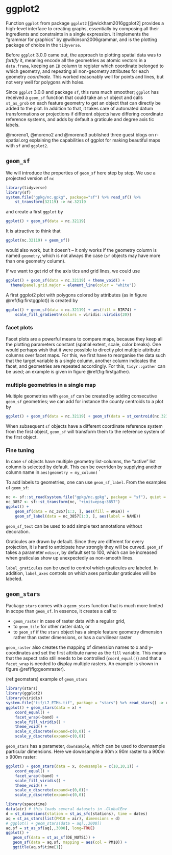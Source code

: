 # ggplot2 {#ggplot2}

Function `ggplot` from package `ggplot2` [@wickham2016ggplot2]
provides a high-level interface to creating graphs, essentially
by composing all their ingredients and constraints in a
single expression. It implements the "grammar for graphics" by
@wilkinson2006grammar, and is the plotting package of choice in the
`tidyverse`.

Before `ggplot` 3.0.0 came out, the approach to plotting spatial
data was to _fortify_ it, meaning encode all the geometries as atomic
vectors in a `data.frame`, keeping an `ID` column to register which
coordinate belonged to which geometry, and repeating all non-geometry
attributes for each geometry _coordinate_.  This worked reasonably
well for points and lines, but not very well for polygons with holes.

Since `ggplot` 3.0.0 and package `sf`, this runs much smoother;
`ggplot` has received a `geom_sf` function that could take an `sf`
object and calls `st_as_grob` on each feature geometry to get an
object that can directly be added to the plot. In addition to that,
it takes care of automated datum transformations or projections
if different objects have differing coordinate reference systems,
and adds by default a graticule and degree axis tic labels.

@moreno1, @moreno2 and @moreno3 published three guest blogs on
r-spatial.org explaining the capabilities of ggplot for making
beautiful maps with `sf` and `ggplot2`.

## `geom_sf`

We will introduce the properties of `geom_sf` here step by step.
We use a projected version of `nc` 
```r
library(tidyverse)
library(sf)
system.file("gpkg/nc.gpkg", package="sf") %>% read_sf() %>% 
    st_transform(32119) -> nc.32119
```
and create a first `ggplot` by
```r
ggplot() + geom_sf(data = nc.32119) 
```
It is attractive to think that
```r
ggplot(nc.32119) + geom_sf()
```
would also work, but it doesn't -- it only works if the geometry
column is named `geometry`, which is not always the case (`sf`
objects may have more than one geometry column).

If we want to get rid of the axis tics and grid lines, we could use
```r
ggplot() + geom_sf(data = nc.32119) + theme_void() +
  theme(panel.grid.major = element_line(color = "white"))
```

A first ggplot2 plot with polygons colored by attributes 
(as in figure \@ref(fig:firstggplot)) is created by
```r
ggplot() + geom_sf(data = nc.32119) + aes(fill = BIR74) +
    scale_fill_gradientn(colors = viridis::viridis(20))
```

### facet plots

Facet plots are a powerful means to compare maps, because they
keep all the plotting parameters constant (spatial extent, scale,
color breaks).  One would perhaps wish that it were possible to
directly plot multiple attribute columns over facet maps.  For this,
we first have to reorganise the data such that the target variable is
a single column, another column indicates the facet, and geometries
are repeated accordingly.  For this, `tidyr::gather` can be used; an
example is given in figure \@ref(fig:firstgather).

### multiple geometries in a single map

Multiple geometries with `geom_sf` can be created by adding consecutive
`geom_sf` geometries; we can add for instance the county centroids to
a plot by
```r
ggplot() + geom_sf(data = nc.32119) + geom_sf(data = st_centroid(nc.32119))
```

When subsequent `sf` objects have a different coordinate reference
system from the first object, `geom_sf` will transform them to the
reference system of the first object.

### Fine tuning

In case `sf` objects have multiple geometry list-columns, the
"active" list column is selected by default. This can be overriden
by supplying another column name in `aes(geometry = my_column)` `

To add labels to geometries, one can use `geom_sf_label`. From the examples of `geom_sf`:
```r
nc <- sf::st_read(system.file("gpkg/nc.gpkg", package = "sf"), quiet = TRUE)
nc_3857 <- sf::st_transform(nc, "+init=epsg:3857")
ggplot() + 
    geom_sf(data = nc_3857[1:3, ], aes(fill = AREA)) + 
	geom_sf_label(data = nc_3857[1:3, ], aes(label = NAME))
```
`geom_sf_text` can be used to add simple text annotations without decoration.

Graticules are drawn by default. Since they are different for
every projection, it is hard to anticipate how strongly they will
be curved. `geom_sf` takes a parameter `ndiscr`, by default set to
100, which can be increased when graticulas show up unexpectedly
as non-smooth lines.

`label_graticules` can be used to control which graticules are
labeled. In addition, `label_axes` controls on which axes particular
graticules will be labeled.

## `geom_stars`

Package `stars` comes with a `geom_stars` function that is much
more limited in scope than `geom_sf`. In essence, it creates a call
to 

* `geom_raster` in case of raster data with a regular grid, 
* to `geom_tile` for other raster data, or 
* to `geom_sf` if the `stars` object has a simple feature geometry dimension rather than raster dimensions, or has a curvilinear raster

`geom_raster` also creates the mapping of dimension names to x
and y-coordinates and set the first attribute name as the `fill`
variable. This means that the aspect ratio still needs to be
controlled (`coord_equal()`) and that a `facet_wrap` is needed
to display multiple rasters. An example is shown in figure
\@ref(fig:geomraster).

(ref:geomstars) example of `geom_stars`

```r
library(stars)
library(ggplot2)
library(viridis)
system.file("tif/L7_ETMs.tif", package = "stars") %>% read_stars() -> x
ggplot() + geom_stars(data = x) + 
	coord_equal() + 
	facet_wrap(~band) + 
	scale_fill_viridis() + 
	theme_void() +
    scale_x_discrete(expand=c(0,0)) +
    scale_y_discrete(expand=c(0,0))
```

`geom_stars` has a parameter, `downsample`, which can be used to downsample
particular dimensions. Here we downsample a 90m x 90m raster to a 900m x 900m
raster:
```r
ggplot() + geom_stars(data = x, downsample = c(10,10,1)) + 
	coord_equal() + 
	facet_wrap(~band) + 
	scale_fill_viridis() + 
	theme_void() +
    scale_x_discrete(expand=c(0,0))+
    scale_y_discrete(expand=c(0,0))
```

```r
library(spacetime)
data(air) # this loads several datasets in .GlobalEnv
d = st_dimensions(station = st_as_sfc(stations), time = dates)
aq = st_as_stars(list(PM10 = air), dimensions = d)
# ggplot() + geom_stars(data = aq[,,3000])
aq.sf = st_as_sf(aq[,,3000], long=TRUE)
ggplot() + 
   geom_sf(data = st_as_sf(DE_NUTS1)) + 
   geom_sf(data = aq.sf, mapping = aes(col = PM10)) + 
   ggtitle(aq.sf$time[1])
```

